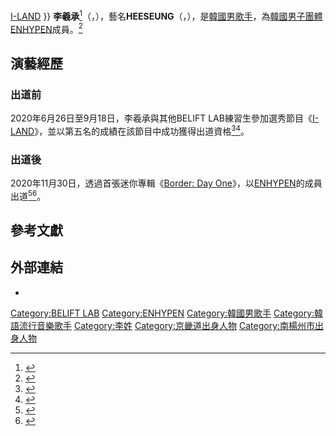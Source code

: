 {{藝人
| 姓名 = 李羲承
| 類型 = 男歌手
| 圖片 =
| 本名 = 李羲承
| 外文名 = 이희승
| 羅馬拼音 = Lee Hee Seung
| 暱稱 = Heedeungi（희등이）<ref>{{cite web|title=I-LAND [EP.10] ′Dear. I-LANDERS♥′ 글로벌 시청자와의 해피 소통 TIME (Feat. 영상편지, Q&A)|url=https://www.youtube.com/watch?v=4mCbTwJXmMU|date=2020-09-05|publisher=Mnet|access-date=2021-07-05|archive-date=2021-01-23|archive-url=https://web.archive.org/web/20210123170900/https://www.youtube.com/watch?v=4mCbTwJXmMU|dead-url=no}}</ref>、小鹿、Ethan Lee、萬能center
| 國籍 = {{KOR}}
| 出生日期 = {{Birth date and age|2001|10|15}}
| 出生地點 = {{KOR}}[[京畿道|京畿道]][[南楊州市|南楊州市]]
| 職業 = [[歌手|歌手]]
| 語言 = 韓語
| 教育程度 = 廣南高中
| 出道地點 = {{KOR}}[[首爾特別市|首爾特別市]]
| 出道日期 = 2020年11月30日
| 出道作 = 《[[Border:_Day_One|Border: Day One]]》
| 活躍年代 = 2020年至今
| 經紀公司 = [[BELIFT_LAB|BELIFT LAB]]
| 相關團體 = [[ENHYPEN|ENHYPEN]]{{·}}[[I-land|I-LAND]]
}}
{{Korean
|title  = HEESEUNG
|hangul = {{linktext|이|희|승}}
|hanja  = {{linktext|李|羲|承}}
|hangulstage = {{linktext|희|승}}
}}
'''李羲承'''<ref>{{cite web|title=HELLO ENGENE（HEESEUNG漢字正名）|url=https://m.weibo.cn/status/4573382433050773|date=2020-11-20|publisher=ENHYPEN新浪微博|accessdate=2020-11-20|archive-date=2020-11-20|archive-url=https://web.archive.org/web/20201120090651/https://m.weibo.cn/status/4573382433050773|dead-url=no}}</ref>（{{kor|k='''이희승'''|rm=Lee Hee Seung}}，{{bd|2001年|10月15日|catIdx=HEESEUNG}}），藝名'''HEESEUNG'''（{{kor|k='''희승'''}}，{{jpn|j='''ヒスン'''}}），是[[韓國|韓國]][[男歌手|男歌手]]，為[[韓國|韓國]][[男子團體|男子團體]][[ENHYPEN|ENHYPEN]]成員。<ref>{{cite news |last1=Benjamin |first1=Jeff |title=ENHYPEN Aim To Be K-Pop’s Next Global Name: ‘We Want Fans & The Public To Think Of Us’ |url=https://www.forbes.com/sites/jeffbenjamin/2022/01/14/enhypen-aim-to-be-k-pops-next-global-name-we-want-fans--the-public-to-think-of-us/ |accessdate=2022-02-03 |work=Forbes |language=en |archive-date=2022-02-03 |archive-url=https://web.archive.org/web/20220203121118/https://www.forbes.com/sites/jeffbenjamin/2022/01/14/enhypen-aim-to-be-k-pops-next-global-name-we-want-fans--the-public-to-think-of-us/ }}</ref>

== 演藝經歷==
=== 出道前 ===
2020年6月26日至9月18日，李羲承與其他BELIFT LAB練習生參加選秀節目《[[I-land|I-LAND]]》，並以第五名的成績在該節目中成功獲得出道資格<ref>{{cite web|title='아이랜드' 최종 7인, 'ENHYPEN'으로 연내 데뷔 확정…"응원에 보답할 것"|url=https://n.news.naver.com/entertain/article/076/0003632732|date=2020-09-19|publisher=Naver|language=ko|accessdate=2020-10-03|archive-date=2020-10-31|archive-url=https://web.archive.org/web/20201031230746/https://n.news.naver.com/entertain/article/076/0003632732|dead-url=no}}</ref><ref>{{cite web|title=ENHYPEN Members Talk “I-Land” Experience and Upcoming Debut|url=https://www.teenvogue.com/story/enhypen-members-talk-i-land-experience-upcoming-debut|date=2020-09-30|publisher=teenVOGHE|language=en|accessdate=2020-10-03|archive-date=2020-11-03|archive-url=https://web.archive.org/web/20201103193146/https://www.teenvogue.com/story/enhypen-members-talk-i-land-experience-upcoming-debut|dead-url=no}}</ref>。

=== 出道後 ===
{{For|HEESEUNG的團體活動|ENHYPEN#發展歷程}}
2020年11月30日，透過首張迷你專輯《[[Border:_Day_One|Border: Day One]]》，以[[ENHYPEN|ENHYPEN]]的成員出道<ref>{{cite web|title=엔하이픈, 11월 30일 데뷔 확정…초대형 보이 그룹 온다|url=https://n.news.naver.com/entertain/article/312/0000461115|date=2020-10-28|publisher=tenasia|language=ko|accessdate=2020-11-06|archive-date=2020-11-27|archive-url=https://web.archive.org/web/20201127230326/https://n.news.naver.com/entertain/article/312/0000461115|dead-url=no}}</ref><ref>{{cite web|title=Who are Enhypen? New K-pop group from BTS label Big Hit will release their first music this month|url=https://www.scmp.com/lifestyle/k-pop/news/article/3109034/who-are-enhypen-new-k-pop-group-bts-label-big-hit-will-release|date=2020-11-09|publisher=South China Morning Post|language=en|accessdate=2020-11-28|archive-date=2020-11-15|archive-url=https://web.archive.org/web/20201115152038/https://www.scmp.com/lifestyle/k-pop/news/article/3109034/who-are-enhypen-new-k-pop-group-bts-label-big-hit-will-release|dead-url=no}}</ref>。

== 參考文獻 ==
{{reflist|2}}

==外部連結==
* {{official website|beliftlab.com/kor/belift}}{{ko}}{{en}}{{ja}}
{{ENHYPEN}}
{{BELIFT LAB}}
[[Category:BELIFT_LAB|Category:BELIFT LAB]]
[[Category:ENHYPEN|Category:ENHYPEN]]
[[Category:韓國男歌手|Category:韓國男歌手]]
[[Category:韓語流行音樂歌手|Category:韓語流行音樂歌手]]
[[Category:李姓|Category:李姓]]
[[Category:京畿道出身人物|Category:京畿道出身人物]]
[[Category:南楊州市出身人物|Category:南楊州市出身人物]]